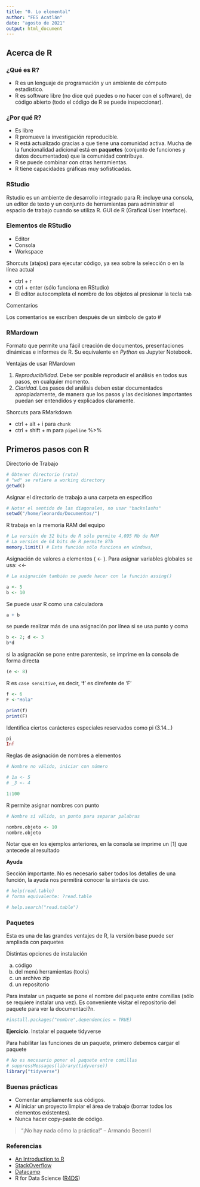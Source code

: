 ```yaml
---
title: "0. Lo elemental"
author: "FES Acatlán"
date: "agosto de 2021"
output: html_document
---
```


## Acerca de R

### ¿Qué es R?

* R es un lenguaje de programación y un ambiente de cómputo estadístico.
* R es software libre (no dice qué puedes o no hacer con el software), de código abierto (todo el código de R se puede inspeccionar).


### ¿Por qué R?

* Es libre
* R promueve la investigación reproducible.
* R está actualizado gracias a que tiene una comunidad activa. Mucha de la funcionalidad adicional está en **paquetes** (conjunto de funciones y datos documentados) que la comunidad contribuye.
* R se puede combinar con otras herramientas.
* R tiene capacidades gráficas muy sofisticadas.


### RStudio 

Rstudio es un ambiente de desarrollo integrado para R: incluye una consola, un editor de texto y un conjunto de herramientas para administrar el espacio de trabajo cuando se utiliza R. GUI de R (Grafical User Interface).


### Elementos de RStudio

* Editor
* Consola
* Workspace



Shorcuts (atajos) para ejecutar código, ya sea sobre la selección o en la línea actual

* ctrl + r 
* ctrl + enter (sólo funciona en RStudio)
* El editor autocompleta el nombre de los objetos al presionar la tecla `tab`


Comentarios

Los comentarios se escriben después de un simbolo de gato #

### RMardown

Formato que permite una fácil creación de documentos, presentaciones dinámicas e informes de R. Su equivalente en *Python* es Jupyter Notebook.

Ventajas de usar RMardown

1. _Reproducibilidad_. Debe ser posible reproducir el análisis en todos sus pasos, en cualquier
momento.
2. _Claridad_. Los pasos del análisis deben estar documentados apropiadamente, de manera que
los pasos y las decisiones importantes puedan ser entendidos y explicados claramente.


Shorcuts para RMarkdown

* ctrl + alt + i para `chunk`
* ctrl + shift + m  para `pipeline` %>% 



## Primeros pasos con R

Directorio de Trabajo

```r
# Obtener directorio (ruta)
# "wd" se refiere a working directory 
getwd()
```



Asignar el directorio de trabajo a una carpeta en especifico 

```r
# Notar el sentido de las diagonales, no usar "backslashs"
setwd("/home/leonardo/Documentos/")
```


R trabaja en la memoria RAM del equipo
```r
# La versión de 32 bits de R sólo permite 4,095 Mb de RAM
# La version de 64 bits de R permite 8Tb
memory.limit() # Esta función sólo funciona en windows, 
```





Asignación de valores a elementos ( <- ). 
Para asignar variables globales se usa: <<-

```r
# La asignación también se puede hacer con la función assing()

a <- 5
b <- 10
```

Se puede usar R como una calculadora

```r
a + b 
```

se puede realizar más de una asignación por línea si se usa punto y coma
```r
b <- 2; d <- 3
b*d
```



si la asignación se pone entre parentesis, se imprime en la consola de forma directa

```r
(e <- 8)
```

R es `case sensitive`, es decir, 'f' es direfente de 'F'
```r
f <- 6
F <-"Hola"

print(f)
print(F)
```


Identifica ciertos carácteres especiales reservados como pi (3.14...)
```r
pi
Inf
```




Reglas de asignación de nombres a elementos


```r
# Nombre no válido, iniciar con número

# 1a <- 5
# _3 <- 4
```

```r
1:100
```



R permite asignar nombres con punto 
```r
# Nombre sí válido, un punto para separar palabras

nombre.objeto <- 10
nombre.objeto
```

Notar que en los ejemplos anteriores, en la consola se imprime un [1] que antecede al resultado

**Ayuda**

Sección importante. No es necesario saber todos los detalles de una función, la ayuda nos permitirá conocer la sintaxis de uso.

```r
# help(read.table) 
# forma equivalente: ?read.table

# help.search("read.table") 
```




### Paquetes

Esta es una de las grandes ventajes de R, la versión base puede ser ampliada con paquetes

Distintas opciones de instalación

a) código
b) del menú herramientas (tools)
c) un archivo zip
d) un repositorio

Para instalar un paquete se pone el nombre del paquete entre comillas (sólo se requiere instalar una vez). Es conveniente visitar el repositorio del paquete para ver la documentaci?n.


```r
#install.packages("nombre",dependencies = TRUE)
```


**Ejercicio**. Instalar el paquete tidyverse

Para habilitar las funciones de un paquete, primero debemos cargar el paquete
```r
# No es necesario poner el paquete entre comillas
# suppressMessages(library(tidyverse))
library("tidyverse")
```

### Buenas prácticas

* Comentar ampliamente sus códigos.
* Al iniciar un proyecto limpiar el área de trabajo (borrar todos los elementos existentes).
* Nunca hacer copy-paste de código. 

> "¡No hay nada cómo la práctica!" -- Armando Becerril


### Referencias

* [An Introduction to R](https://cran.r-project.org/doc/manuals/r-release/R-intro.pdf)
* [StackOverflow](http://stackoverflow.com)
* [Datacamp](https://www.datacamp.com/)
* R for Data Science ([R4DS](https://r4ds.had.co.nz/))




